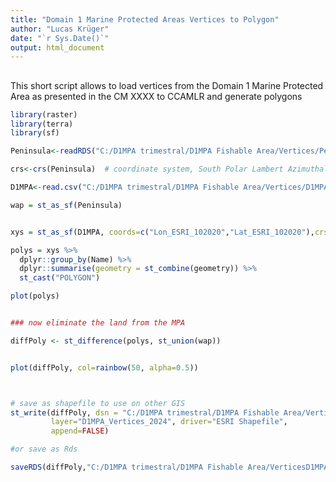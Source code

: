 ---
title: "Domain 1 Marine Protected Areas Vertices to Polygon"
author: "Lucas Krüger"
date: "`r Sys.Date()`"
output: html_document
---

## 
This short script allows to load vertices from the Domain 1 Marine Protected Area as presented in the CM XXXX to CCAMLR
and generate polygons

```{r}
library(raster)
library(terra)
library(sf)

Peninsula<-readRDS("C:/D1MPA trimestral/D1MPA Fishable Area/Vertices/Peninsula.Rds") # land shapefile downloaded from the Antarctica Digital data base ('Gerrish, L., Ireland, L., Fretwell, P., & Cooper, P. (2023). High resolution vector polygons of the Antarctic coastline (7.7) [Data set]. UK Polar Data Centre, Natural Environment Research Council, UK Research & Innovation. https://doi.org/10.5285/0be5339c-9d35-44c9-a10f-da4b5356840b') and subsetted to match Domain 1 limits

crs<-crs(Peninsula)  # coordinate system, South Polar Lambert Azimuthal Equal Area, ESRI 102020

D1MPA<-read.csv("C:/D1MPA trimestral/D1MPA Fishable Area/Vertices/D1MPA_Vertices_2024.csv") # D1MPA vertices

wap = st_as_sf(Peninsula)


xys = st_as_sf(D1MPA, coords=c("Lon_ESRI_102020","Lat_ESRI_102020"),crs=crs) # convert to a simple feature object

polys = xys %>% 
  dplyr::group_by(Name) %>% 
  dplyr::summarise(geometry = st_combine(geometry)) %>%
  st_cast("POLYGON")

plot(polys)


### now eliminate the land from the MPA

diffPoly <- st_difference(polys, st_union(wap))  


plot(diffPoly, col=rainbow(50, alpha=0.5))



# save as shapefile to use on other GIS
st_write(diffPoly, dsn = "C:/D1MPA trimestral/D1MPA Fishable Area/Vertices",
         layer="D1MPA_Vertices_2024", driver="ESRI Shapefile",
         append=FALSE)

#or save as Rds

saveRDS(diffPoly,"C:/D1MPA trimestral/D1MPA Fishable Area/VerticesD1MPA_Vertices_2023.Rds")



```
